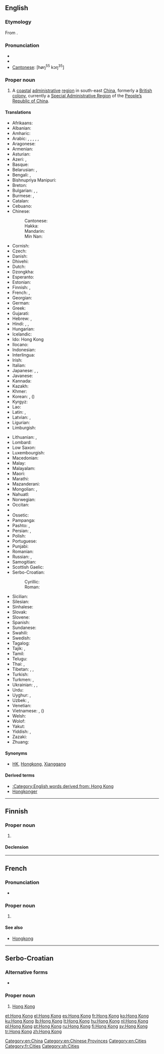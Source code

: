 {{also|Hongkong|Hong-Kong|Hồng Kông}}
==English==
{{wikipedia}}

===Etymology===
From {{etyl|yue}} {{term|香港|tr=Hēunggóng|sc=Hani|lang=yue}}.

===Pronunciation===
* {{IPA|/hɒŋ k<sup>h</sup>ɒŋ/}}
* {{rhymes|ɒŋ}}
* [[Cantonese]]: [høŋ<sup>55</sup> kɔŋ<sup>35</sup>]

===Proper noun===
{{en-proper noun}}

# A [[coastal]] [[administrative]] [[region]] in south-east [[China]], formerly a [[British]] [[colony]], currently a [[Special Administrative Region]] of the [[People's Republic of China|People’s Republic of China]].

====Translations====
{{trans-top|coastal administrative region in south-east China}}
* Afrikaans: {{t-|af|Hongkong|xs=Afrikaans}}
* Albanian: {{t-|sq|Hong Kong|xs=Albanian}}
* Amharic: {{t|am|ሆንግ ኮንግ|tr=hong kong|sc=Ethi|xs=Amharic}}
* Arabic: {{t|ar|هونغ كونغ|m|tr=hunġ kunġ}}, {{t|ar|هونغكونغ|m|tr=hunġkunġ}}, {{t|ar|هونكونغ|m|tr=hunkunġ}}, {{t|ar|هونجكونج|m|tr=hungkung}}, {{t|ar|هونج كونج|m|tr=hung kung}}, {{t|ar|هونكونج|m|tr=hunkung}}
* Aragonese: {{t-|an|Hong Kong|xs=Aragonese}}
* Armenian: {{t-|hy|Հոնկոնգ|tr=Honkong}}
* Asturian: {{t-|ast|Hong Kong|xs=Asturian}}
* Azeri: {{t|az|Honq Konq|xs=Azeri}}, {{t|az|Syanqan}}
* Basque: {{t-|eu|Hong Kong|xs=Basque}}
* Belarusian: {{t|be|Ганконг|m|tr=Hankónh|xs=Belarusian}}, {{t-|be|Сянган|m|tr=Sjanhán|xs=Belarusian}}
* Bengali: {{t-|bn|হংকং|tr=hôṃkôṃ|sc=Beng|xs=Bengali}}, {{t|bn|হং কং|tr=hôṃ kôṃ|sc=Beng|xs=Bengali}}
* Bishnupriya Manipuri: {{tø|bpy|হংকং}}
* Breton: {{t-|br|Hong Kong|xs=Breton}}
* Bulgarian: {{t|bg|Хонконг|m|tr=Honkong}}, {{t-|bg|Сянган|m|tr=Sjangán}}, {{t|bg|Хонг Конг|m|tr=Hong Kongsc=Cyrl}}
* Burmese: {{t|my|ဟောင်ကောင်|sc=Mymr|xs=Burmese}}, {{t|my|ဟောင္‌ကောင္|tr=Hoũkoũ|sc=Mymr|xs=Burmese}}
* Catalan: {{t-|ca|Hong Kong}}
* Cebuano: {{tø|ceb|Hong Kong}}
* Chinese:
*: Cantonese: {{tø|yue|香港|tr=heung<sup>1</sup> gong<sup>2</sup>}}
*: Hakka: {{tø|hak|香港|tr=Hiông-kóng|sc=Hans}}
*: Mandarin: {{t-|cmn|香港|tr=[[Xiānggǎng]]|sc=Hani}}
*: Min Nan: {{tø|nan|香港|tr=Hiong-káng|sc=Hans}}
* Cornish: {{t-|kw|Hong Kong|xs=Cornish}}
* Czech: {{t-|cs|Hongkong|m}}
* Danish: {{t-|da|Hongkong}}
* Dhivehi: {{tø|dv|ހޮންކޮންގު|tr=honkongu}}
* Dutch: {{t-|nl|Hongkong}}
* Dzongkha: {{t-|dz|ཧོང་ཀོང|tr=hoṅ.koṅ|sc=Tibt|xs=Dzongkha}}
* Esperanto: {{t-|eo|Honkongo|xs=Esperanto}}
* Estonian: {{t-|et|Hongkong}}
* Finnish: {{t+|fi|Hongkong}}, {{t-|fi|Xianggang}}
* French: {{t+|fr|Hong Kong|m}}, {{t+|fr|Hongkong|m}}
* Georgian: {{t-|ka|ჰონგკონგი|tr=hongkongi|sc=Geor|xs=Georgian}}
* German: {{t+|de|Hongkong|n}}
* Greek: {{t|el|Χονγκ Κονγκ|tr=Hóng Kóng}}
* Gujarati: {{t|gu|હોંગકોંગ|sc=Gujr}}
* Hebrew: {{t-|he|הונג קונג|m|tr=hong qong}}, {{t|he|הונג־קונג|m|tr=hong-qong}}
* Hindi: {{t-|hi|हांग कांग|tr=hāṅg kāṅg|xs=Hindi}}, {{t|hi|हांगकांग|tr=hāṅgkāṅg|xs=Hindi}}, {{t|hi|हाँग काँग|tr=hā̃g kā̃g|sc=Deva}}
* Hungarian: {{t+|hu|Hongkong}}
* Icelandic: {{t-|is|Hong Kong}}
* Ido: Hong Kong
* Ilocano: {{tø|ilo|Hong Kong}}
* Indonesian: {{t-|id|Hong Kong|xs=Indonesian}}
* Interlingua: {{t|ia|Hong Kong}}
* Irish: {{t|ga|Hong Cong|xs=Irish}}
* Italian: {{t-|it|Hong Kong|f}}
* Japanese: {{t-|ja|香港|tr=ほんこん, Honkon}}, {{t|ja|ホンコン|tr=Honkon}}, {{t|ja|シャンガン|tr=Shangan}}
* Javanese: {{tø|jv|Hong Kong}}
* Kannada: {{t-|kn|ಹಾಂಗ್ ಕಾಂಗ್|tr=hāṅg kāṅg|sc=Knda|xs=Kannada}}
* Kazakh: {{t-|kk|Шәңғаң|tr=Şəŋğaŋ|sc=Cyrl|xs=Kazakh}}
* Khmer: {{t|km|ហុងកុង|tr=hong kong|sc=Khmr}}
* Korean: {{t-|ko|홍콩|tr=Hongkong|sc=Hang}}, {{t|ko|향항|tr=hyanghang|sc=Hang}} ({{t-|ko|香港|tr=hyanghang|sc=Hani}})
* Kyrgyz: {{t|ky|Гонконг|tr=Gonkong|sc=Cyrl}}
* Lao: {{t-|lo|ຮ່ອງກົງ|sc=Laoo|xs=Lao}}
* Latin: {{t|la|Hongcongum}}, {{t|la|Siamkiamum}}
* Latvian: {{t|lv|Honkonga|xs=Latvian}}, {{t|lv|Sjangana|xs=Latvian}}
* Ligurian: {{tø|lij|Hong Kong}}
* Limburgish: {{t-|li|Hong Kong|xs=Limburgish}}
{{trans-mid}}
* Lithuanian: {{t+|lt|Honkongas|m|xs=Lithuanian}}, {{t|lt|Siangangas|m|xs=Lithuanian}}
* Lombard: {{tø|lmo|Hong Kong}}
* Low Saxon: {{tø|nds|Hongkong}}
* Luxembourgish: {{t-|lb|Hong Kong|xs=Luxembourgish}}
* Macedonian: {{t-|mk|Хонгконг|m|tr=Hóngkong}}
* Malay: {{t-|ms|Hong Kong|xs=Malay}}
* Malayalam: {{t-|ml|ഹോങ്കോങ്|sc=Mlym|xs=Malayalam}}
* Maori: {{t-|mi|Hongipua|xs=Maori}}
* Marathi: {{t|mr|हाँग काँग|tr=hā̃g kā̃g|sc=Deva}}
* Mazanderani: {{tø|mzn|هونگ کونگ|sc=fa-Arab}}
* Mongolian: {{t-|mn|Хонг Конг|tr=Hong Kong|sc=Cyrl|xs=Mongolian}}, {{t-|mn|Сянган|tr=Sjangan|sc=Cyrl|xs=Mongolian}}
* Nahuatl: {{t-|nah|Hong Kong|xs=Nahuatl}}
* Norwegian: {{t-|no|Hongkong}}
* Occitan: {{t-|oc|Hong Kong|xs=Occitan}}
* {{trreq|or}}
* Ossetic: {{tø|os|Гонконг|tr=Gonkong|sc=Cyrl|xs=Ossetian}}
* Pampanga: {{tø|pam|Hong Kong}}
* Pashto: {{t|ps|هانګ کانګ|tr=hāng kāng|sc=ps-Arab}}, {{t|ps|هاڼ کاڼ|tr=hāṅ kāṅ|sc=ps-Arab}}
* Persian: {{t|fa|هنگ کنگ|tr=Hong Kong|xs=Persian}}, {{t|fa|هنگ‌کنگ|tr=Hong-Kong|sc=fa-Arab}}
* Polish: {{t+|pl|Hongkong|m}}
* Portuguese: {{t+|pt|Hong Kong|m}}
* Punjabi: {{t|pa|ਹਾਂਗ ਕਾਂਗ|sc=Guru}}
* Romanian: {{t-|ro|Hong Kong}}
* Russian: {{t+|ru|Гонконг|m|tr=Gonkóng}}, {{t-|ru|Сянган|m|tr=Sjangán}}
* Samogitian: {{tø|sgs|Huonkuongs}}
* Scottish Gaelic: {{t|gd|Hong Cong|xs=Scottish Gaelic}}
* Serbo-Croatian:
*: Cyrillic: {{t|sh|Хонг Конг|m|sc=Cyrl|xs=Serbo-Croatian}}
*: Roman: {{t|sh|Hong Kong|m|xs=Serbo-Croatian}}
* Sicilian: {{tø|scn|Hong Kong}}
* Silesian: {{tø|szl|Hůngkůng}}
* Sinhalese: {{t|si|හොංකොං|sc=Sinh}}
* Slovak: {{t-|sk|Hongkong|m}}
* Slovene: {{t-|sl|Hong Kong|m}}
* Spanish: {{t+|es|Hong Kong|m}}
* Sundanese: {{tø|su|Hong Kong}}
* Swahili: {{t-|sw|Hong Kong|xs=Swahili}}
* Swedish: {{t+|sv|Hongkong}}
* Tagalog: {{t-|tl|Hongkong|xs=Tagalog}}
* Tajik: {{t|tg|Гонконг|tr=Gonkong|sc=Cyrl}}, {{t|tg|Сянган|tr=Syangan|sc=Cyrl}}
* Tamil: {{t-|ta|ஹொங்கொங்|xs=Tamil}}
* Telugu: {{t|te|హాంగ్కాంగ్}}
* Thai: {{t-|th|เขตบริหารพิเศษฮ่องกง|tr=khèet boríhăan písèet hôngkong}}, {{t|th|ฮ่องกง|tr=hông-kong}}
* Tibetan: {{t|bo|ཞང་ཀང|sc=Tibt|xs=Tibetan}}, {{t|bo|ཤང་ཀང|tr=šaṅ.kaṅ|sc=Tibt}}, {{t|bo|ཤའང་ཀའང|tr=šāṅ.kāṅ|sc=Tibt}}
* Turkish: {{t+|tr|Hong Kong}}
* Turkmen: {{t|tk|Sýangan}}, {{t|tk|Gonkong}}
* Ukrainian: {{t-|uk|Гонконг|m|tr=Honkónh|xs=Ukrainian}}, {{t-|uk|Сянган|m|tr=Sjanhán|xs=Ukrainian}}, {{t|uk|Сянґан|m|tr=Sjangán|sc=Cyrl}}
* Urdu: {{t|ur|ہانگ کانگ|tr=hāṅg kāṅg|xs=Urdu}}
* Uyghur: {{t|ug|شياڭگاڭ|tr=shyanggang|sc=ug-Arab}}, {{t|ug|شاڭگاڭ|tr=shanggang|sc=ug-Arab}}
* Uzbek: {{t|uz|Syangan}}, {{t|uz|Gonkong}}
* Venetian: {{tø|vec|Hong Kong}}
* Vietnamese: {{t-|vi|Hồng Kông|xs=Vietnamese}}, {{t|vi|Hương Cảng|xs=Vietnamese}} ({{t|vi|香港}})
* Welsh: {{t-|cy|Hong Kong|xs=Welsh}}
* Wolof: {{tø|wo|Ooŋ Koŋ}}
* Yakut: {{tø|sah|Хоҥ Коҥ}}
* Yiddish: {{t|yi|האנג קאנג|tr=hong kong|sc=Hebr}}, {{t|yi|האָנגקאָנג|tr=hongkong|sc=Hebr}}
* Zazaki: {{tø|diq|Hong Kong}}
* Zhuang: {{tø|za|Homgongj}}
{{trans-bottom}}

====Synonyms====
* {{sense|region in China}} [[HK]], [[Hongkong]], [[Xianggang#English|Xianggang]]

====Derived terms====
* [[:Category:English words derived from: Hong Kong]]
* [[Hongkonger]]

[[Category:en:China]]
[[Category:en:Chinese Provinces]]
[[Category:en:Cities]]

----

==Finnish==

===Proper noun===
{{fi-proper noun}}

# {{alternative spelling of|Hongkong|lang=fi}}

====Declension====
{{fi-decl-risti|Hong Kong|i=0|nopl=1}}

----

==French==

===Pronunciation===
* {{audio|Fr-Hong Kong.ogg|Audio}}

===Proper noun===
{{fr-proper noun}}

# {{l|en|Hong Kong}}

====See also====
* [[Hongkong#French|Hongkong]]

[[Category:fr:Cities]]

----

==Serbo-Croatian==

===Alternative forms===
* {{l|sh|Hongkong|sc=Latn}}

===Proper noun===
{{sh-proper noun|g=m|head=[[Hong]] [[Kong]]|r|Хонг Конг}}

# [[#English|Hong Kong]]

[[Category:sh:Cities]]

[[et:Hong Kong]]
[[el:Hong Kong]]
[[es:Hong Kong]]
[[fr:Hong Kong]]
[[ko:Hong Kong]]
[[ku:Hong Kong]]
[[lb:Hong Kong]]
[[lt:Hong Kong]]
[[hu:Hong Kong]]
[[nl:Hong Kong]]
[[pl:Hong Kong]]
[[pt:Hong Kong]]
[[ru:Hong Kong]]
[[fi:Hong Kong]]
[[sv:Hong Kong]]
[[tr:Hong Kong]]
[[zh:Hong Kong]]